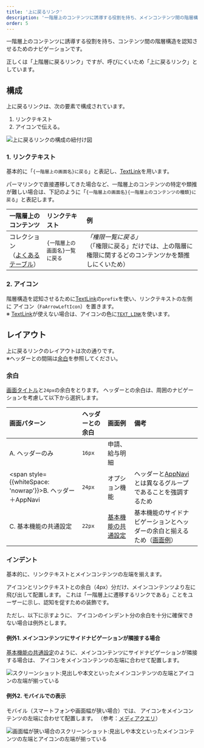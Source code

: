 ```yaml
---
title: '上に戻るリンク'
description: '一階層上のコンテンツに誘導する役割を持ち、メインコンテンツ間の階層構造を認知させるためのナビゲーションを定義します。'
order: 5
---
```



一階層上のコンテンツに誘導する役割を持ち、コンテンツ間の階層構造を認知させるためのナビゲーションです。

正しくは「上階層に戻るリンク」ですが、呼びにくいため「上に戻るリンク」としています。

## 構成
上に戻るリンクは、次の要素で構成されています。

1. リンクテキスト
2. アイコンで伝える。

![上に戻るリンクの構成の紐付け図](./images/upward-navigation-overview.png)


### 1. リンクテキスト
基本的に「`{一階層上の画面名}に戻る`」と表記し、[TextLink](/products/components/text-link/)を用います。

パーマリンクで直接遷移してきた場合など、一階層上のコンテンツの特定や類推が難しい場合は、下記のように「`{一階層上の画面名}{一階層上のコンテンツの種類}に戻る`」と表記します。


| 一階層上のコンテンツ | リンクテキスト | 例 |
| :--- | :--- | :--- |
| コレクション<br />（[よくあるテーブル](/products/design-patterns/smarthr-table/)） | `{一階層上の画面名}一覧に戻る` | *「権限一覧に戻る」*<br />（「権限に戻る」だけでは、上の階層に権限に関するどのコンテンツかを類推しにくいため） |


### 2. アイコン
階層構造を認知させるために[TextLink](/products/components/text-link/)の`prefix`を使い、リンクテキストの左側に <FaArrowLeftIcon visuallyHiddenText="左矢印" /> アイコン（`FaArrowLeftIcon`）を置きます。  
※ [TextLink](/products/components/text-link/)が使えない場合は、アイコンの色に[`TEXT_LINK`](/products/design-tokens/color/#h2-2)を使います。


## レイアウト
上に戻るリンクのレイアウトは次の通りです。  
※ヘッダーとの間隔は[余白](#h3-2)を参照してください。

<DesignPatternCodeBlock componentName="UpwardNavigation" componentTitle="上に戻るリンク" withAppNavi={false} withUpwardLink={true} />


### 余白
[画面タイトル](/products/components/heading/#h3-0)と`24px`の余白をとります。
ヘッダーとの余白は、周囲のナビゲーションを考慮して以下から選択します。

| 画面パターン | ヘッダーとの余白 | 画面例 | 備考 |
| :--- | :--- | :--- | :--- |
| A. ヘッダーのみ | `16px` | 申請、給与明細 |  |
| <span style={{whiteSpace: 'nowrap'}}>B. ヘッダー＋AppNavi</span> | `24px` | オプション機能  | ヘッダーと[AppNavi](/products/components/app-navi/)とは異なるグループであることを強調するため |
| C. 基本機能の共通設定 | `22px` | [基本機能の共通設定](/products/design-patterns-core-features/main-admin/) | 基本機能のサイドナビゲーションとヘッダーの余白と揃えるため（[画面例](#h4-0)） |


### インデント
基本的に、リンクテキストとメインコンテンツの左端を揃えます。

<FaArrowLeftIcon visuallyHiddenText="左矢印" /> アイコンとリンクテキストとの余白（4px）分だけ、メインコンテンツより左に飛び出して配置します。
これは「一階層上に遷移するリンクである」ことをユーザーに示し、認知を促すための装飾です。

ただし、以下に示すように、<FaArrowLeftIcon visuallyHiddenText="左矢印" /> アイコンのインデント分の余白を十分に確保できない場合は例外とします。

#### 例外1. メインコンテンツにサイドナビゲーションが隣接する場合
[基本機能の共通設定](/products/design-patterns-core-features/main-admin/)のように、メインコンテンツにサイドナビゲーションが隣接する場合は、<FaArrowLeftIcon visuallyHiddenText="左矢印" /> アイコンをメインコンテンツの左端に合わせて配置します。

![スクリーンショット:見出しや本文といったメインコンテンツの左端とアイコンの左端が揃っている](./images/upward-navigation-withsidenav.png)

#### 例外2. モバイルでの表示
モバイル（スマートフォンや画面幅が狭い場合）では、<FaArrowLeftIcon visuallyHiddenText="左矢印" /> アイコンをメインコンテンツの左端に合わせて配置します。
（参考：[メディアクエリ](/products/design-tokens/media-query/)）

![画面幅が狭い場合のスクリーンショット:見出しや本文といったメインコンテンツの左端とアイコンの左端が揃っている](./images/upward-navigation-mobile.png)
